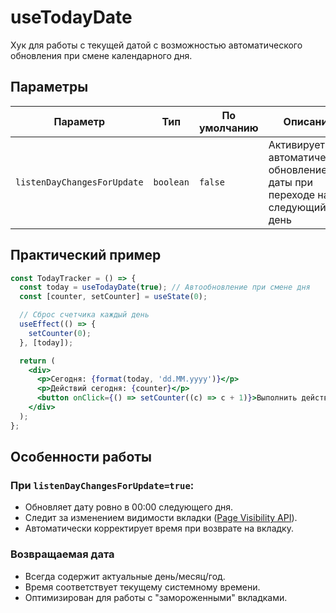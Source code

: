 <Overview type="hook">

# useTodayDate

Хук для работы с текущей датой с возможностью автоматического обновления при смене календарного дня.

</Overview>

## Параметры

| Параметр                    | Тип       | По умолчанию | Описание                                                                 |
| --------------------------- | --------- | ------------ | ------------------------------------------------------------------------ |
| `listenDayChangesForUpdate` | `boolean` | `false`      | Активирует автоматическое обновление даты при переходе на следующий день |

## Практический пример

```jsx
const TodayTracker = () => {
  const today = useTodayDate(true); // Автообновление при смене дня
  const [counter, setCounter] = useState(0);

  // Сброс счетчика каждый день
  useEffect(() => {
    setCounter(0);
  }, [today]);

  return (
    <div>
      <p>Сегодня: {format(today, 'dd.MM.yyyy')}</p>
      <p>Действий сегодня: {counter}</p>
      <button onClick={() => setCounter((c) => c + 1)}>Выполнить действие</button>
    </div>
  );
};
```

## Особенности работы

### При `listenDayChangesForUpdate=true`:

- Обновляет дату ровно в 00:00 следующего дня.
- Следит за изменением видимости вкладки ([Page Visibility API](https://developer.mozilla.org/ru/docs/Web/API/Page_Visibility_API)).
- Автоматически корректирует время при возврате на вкладку.

### Возвращаемая дата

- Всегда содержит актуальные день/месяц/год.
- Время соответствует текущему системному времени.
- Оптимизирован для работы с "замороженными" вкладками.
